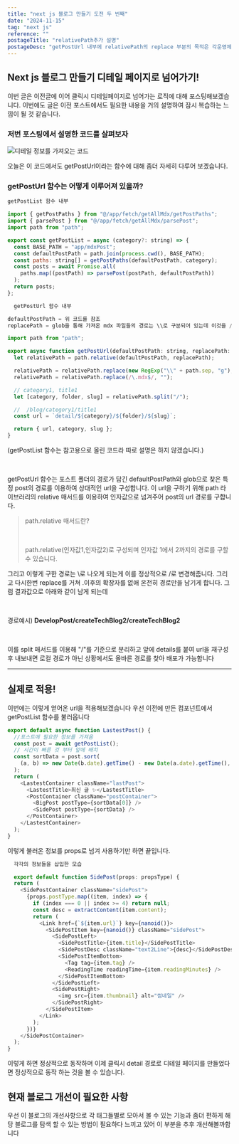 ```yaml
---
title: "next js 블로그 만들기 도전 두 번째"
date: "2024-11-15"
tag: "next js"
reference: ""
postageTitle: "relativePath추가 설명"
postageDesc: "getPostUrl 내부에 relativePath의 replace 부분의 목적은 각운영체재에 맞는 경로 구분자를 찾아 그 구분자를 /로 통일하기 위함입니다"
---
```


## Next js 블로그 만들기 디테일 페이지로 넘어가기!

이번 글은 이전글에 이어 클릭시 디테일페이지로 넘어가는 로직에 대해 포스팅해보겠습니다. 이번에도 글은 이전 포스트에서도 필요한 내용을 거의 설명하여 잠시 복습하는 느낌이 될 것 같습니다.

### 저번 포스팅에서 설명한 코드를 살펴보자

<img src="/mdxImg/DevelopPost/createTechBlog2/detailInfoCode.png" alt="디테일 정보를 가져오는 코드"/>

오늘은 이 코드에서도 getPostUrl이라는 함수에 대해 좀더 자세히 다루어 보겠습니다.

### getPostUrl 함수는 어떻게 이루어져 있을까?

```javascript
getPostList 함수 내부

import { getPostPaths } from "@/app/fetch/getAllMdx/getPostPaths";
import { parsePost } from "@/app/fetch/getAllMdx/parsePost";
import path from "path";

export const getPostList = async (category?: string) => {
  const BASE_PATH = "app/mdxPost";
  const defaultPostPath = path.join(process.cwd(), BASE_PATH);
  const paths: string[] = getPostPaths(defaultPostPath, category);
  const posts = await Promise.all(
    paths.map((postPath) => parsePost(postPath, defaultPostPath))
  );
  return posts;
};


```

```javascript
  getPostUrl 함수 내부

defaultPostPath = 위 코드를 참조
replacePath = glob을 통해 가져온 mdx 파일들의 경로는 \\로 구분되어 있는데 이것을 /하나로 바꾼 경로

import path from "path";

export async function getPostUrl(defaultPostPath: string, replacePath: string) {
  let relativePath = path.relative(defaultPostPath, replacePath);

  relativePath = relativePath.replace(new RegExp("\\" + path.sep, "g"), "/");
  relativePath = relativePath.replace(/\.mdx$/, "");

  // category1, title1
  let [category, folder, slug] = relativePath.split("/");

  //  /blog/category1/title1
  const url = `detail/${category}/${folder}/${slug}`;

  return { url, category, slug };
}

```

(getPostList 함수는 참고용으로 올린 코드라 따로 설명은 하지 않겠습니다.)

<br/>

getPostUrl 함수는 포스트 폴더의 경로가 담긴 defaultPostPath와 glob으로 찾은 특정 post의 경로를 이용하여 상대적인 url을 구성합니다. 이 url을 구하기 위해 path 라이브러리의 relative 매서드를 이용하여 인자값으로 넘겨주어 post의 url 경로를 구합니다.

<blockquote>

path.relative 매서드란?

  <br/>

path.relative(인자값1,인자값2)로 구성되며 인자값 1에서 2까지의 경로를 구할 수 있습니다.

</blockquote>

그리고 이렇게 구한 경로는 \로 나오게 되는게 이를 정상적으로 /로 변경해줍니다. 그리고 다시한번 replace를 거쳐 .이후의 확장자를 없애 온전히 경로만을 남기게 합니다. 그럼 결과값으로 아래와 같이 남게 되는데

<br/>

경로예시) <b>DevelopPost/createTechBlog2/createTechBlog2</b>

<br/>

이를 split 매서드를 이용해 "/"를 기준으로 분리하고 앞에 details를 붙여 url을 재구성후 내보내면 로컬 경로가 아닌 상황에서도 올바른 경로를 찾아 배포가 가능합니다

<hr/>

## 실제로 적용!

이번에는 이렇게 얻어온 url을 적용해보겠습니다 우선 이전에 만든 컴포넌트에서 getPostList 함수를 불러옵니다

```javascript
export default async function LastestPost() {
  //포스트에 필요한 정보를 가져옴
  const post = await getPostList();
  // 시간이 빠른 것 부터 앞에 배치
  const sortData = post.sort(
    (a, b) => new Date(b.date).getTime() - new Date(a.date).getTime(),
  );
  return (
    <LastestContainer className="lastPost">
      <LastestTitle>최신 글 ✨</LastestTitle>
      <PostContainer className="postContainer">
        <BigPost postType={sortData[0]} />
        <SidePost postType={sortData} />
      </PostContainer>
    </LastestContainer>
  );
}
```

이렇게 불러온 정보를 props로 넘겨 사용하기만 하면 끝입니다.

```javascript
  각각의 정보들을 삽입한 모습

  export default function SidePost(props: propsType) {
  return (
    <SidePostContainer className="sidePost">
      {props.postType.map((item, index) => {
        if (index === 0 || index >= 4) return null;
        const desc = extractContent(item.content);
        return (
          <Link href={`${item.url}`} key={nanoid()}>
            <SidePostItem key={nanoid()} className="sidePost">
              <SidePostLeft>
                <SidePostTitle>{item.title}</SidePostTitle>
                <SidePostDesc className="text2Line">{desc}</SidePostDesc>
                <SidePostItemBottom>
                  <Tag tag={item.tag} />
                  <ReadingTime readingTime={item.readingMinutes} />
                </SidePostItemBottom>
              </SidePostLeft>
              <SidePostRight>
                <img src={item.thumbnail} alt="썸네일" />
              </SidePostRight>
            </SidePostItem>
          </Link>
        );
      })}
    </SidePostContainer>
  );
}
```

이렇게 하면 정상적으로 동작하며 이제 클릭시 detail 경로로 디테일 페이지를 만들었다면 정상적으로 동작 하는 것을 볼 수 있습니다.

## 현재 블로그 개선이 필요한 사항

우선 이 블로그의 개선사항으로 각 태그들별로 모아서 볼 수 있는 기능과 좀더 편하게 해당 블로그를 탐색 할 수 있는 방법이 필요하다 느끼고 있어 이 부분을 추후 개선해볼까합니다
